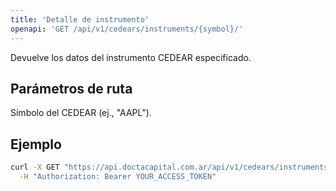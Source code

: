 ```yaml
---
title: 'Detalle de instrumento'
openapi: 'GET /api/v1/cedears/instruments/{symbol}/'
---
```


<Note>
  Devuelve los datos del instrumento CEDEAR especificado.
</Note>

## Parámetros de ruta

<ParamField path="symbol" type="string" required>
  Símbolo del CEDEAR (ej., "AAPL").
</ParamField>

## Ejemplo

```bash
curl -X GET "https://api.doctacapital.com.ar/api/v1/cedears/instruments/AAPL/" \
  -H "Authorization: Bearer YOUR_ACCESS_TOKEN"
```


